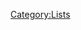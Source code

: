{{CustomTabs
|tab1 = Overview
|tab2 = List
|tab3 = Event List
}}
{{Quests by Category List|Story Quests&Event Quests|not=|no_h=1}}

[[Category:Lists]]